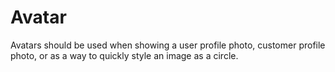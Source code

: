 
<Meta title="Components|Avatar" component={Avatar} />

# Avatar

Avatars should be used when showing a user profile photo, customer profile photo, or as a way to quickly style an image as a circle.

<Preview>
  <Story name="Avatar">
    <Avatar src="https://picsum.photos/id/815/300/300" name="Avatar" />
  </Story>
</Preview>

<Props of={Avatar} />
